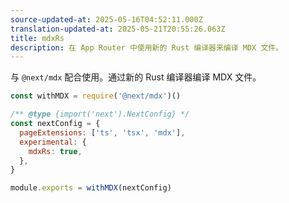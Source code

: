 ```yaml
---
source-updated-at: 2025-05-16T04:52:11.000Z
translation-updated-at: 2025-05-21T20:55:26.063Z
title: mdxRs
description: 在 App Router 中使用新的 Rust 编译器来编译 MDX 文件。
---
```


与 `@next/mdx` 配合使用。通过新的 Rust 编译器编译 MDX 文件。

```js filename="next.config.js"
const withMDX = require('@next/mdx')()

/** @type {import('next').NextConfig} */
const nextConfig = {
  pageExtensions: ['ts', 'tsx', 'mdx'],
  experimental: {
    mdxRs: true,
  },
}

module.exports = withMDX(nextConfig)
```